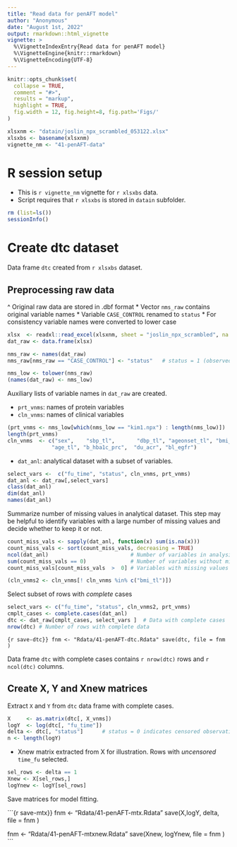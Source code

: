 ```yaml
---
title: "Read data for penAFT model"
author: "Anonymous"
date: "August 1st, 2022"
output: rmarkdown::html_vignette
vignette: >
  %\VignetteIndexEntry{Read data for penAFT model}
  %\VignetteEngine{knitr::rmarkdown}
  %\VignetteEncoding{UTF-8}
---
```


```r
knitr::opts_chunk$set(
  collapse = TRUE,
  comment = "#>",
  results = "markup",
  highlight = TRUE,
  fig.width = 12, fig.height=8, fig.path='Figs/'
)
```

```r
xlsxnm <- "datain/joslin_npx_scrambled_053122.xlsx"
xlsxbs <- basename(xlsxnm)
vignette_nm <- "41-penAFT-data"
```

# R session setup

* This is `r vignette_nm` vignette for  `r xlsxbs` data.
* Script requires that `r xlsxbs` is stored in `datain` subfolder.

```r
rm (list=ls())
sessionInfo()
```

# Create dtc dataset

Data frame `dtc` created from `r xlsxbs` dataset.


##  Preprocessing raw data

^ Original raw data are stored in .dbf format
* Vector `nms_raw` contains original variable names
* Variable `CASE_CONTROL` renamed to `status`
* For consistency variable names were converted to lower case

```r

xlsx  <- readxl::read_excel(xlsxnm, sheet = "joslin_npx_scrambled", na = "", guess_max = 1000)
dat_raw <- data.frame(xlsx)

nms_raw <- names(dat_raw)
nms_raw[nms_raw == "CASE_CONTROL"] <- "status"   # status = 1 (observed follow-up time), status = 0 (censored follow-up time)

nms_low <- tolower(nms_raw)
(names(dat_raw) <- nms_low)
```

Auxiliary lists of variable names in `dat_raw` are created.

* `prt_vnms`: names of protein variables
* `cln_vnms`: names of clinical variables


```r
(prt_vnms <- nms_low[which(nms_low == "kim1.npx") : length(nms_low)])
length(prt_vnms)
cln_vnms  <- c("sex",    "sbp_tl",       "dbp_tl", "ageonset_tl", "bmi_tl",
              "age_tl", "b_hba1c_prc",  "du_acr", "bl_egfr")
```

* `dat_anl`: analytical dataset with a subset of variables.

```r
select_vars <-  c("fu_time", "status", cln_vnms, prt_vnms)
dat_anl <- dat_raw[,select_vars]
class(dat_anl)
dim(dat_anl)
names(dat_anl)
```

Summarize  number of missing values in analytical dataset. This step may be helpful to identify variables
with a large number of missing values and decide whether to keep it or not.   

```r
count_miss_vals <- sapply(dat_anl, function(x) sum(is.na(x)))
count_miss_vals <- sort(count_miss_vals, decreasing = TRUE) 
ncol(dat_anl)                          # Number of variables in analysis
sum(count_miss_vals == 0)              # Number of variables without missing values  
count_miss_vals[count_miss_vals  >  0] # Variables with missing values
```


```r
(cln_vnms2 <- cln_vnms[! cln_vnms %in% c("bmi_tl")])
```

Select subset of rows with *complete*  cases

```r

select_vars <- c("fu_time", "status", cln_vnms2, prt_vnms)
cmplt_cases <- complete.cases(dat_anl)
dtc <- dat_raw[cmplt_cases, select_vars ]  # Data with complete cases
nrow(dtc) # Number of rows with complete data
```

```{r save-dtc}}
fnm <- "Rdata/41-penAFT-dtc.Rdata"
save(dtc, file = fnm )
```

Data frame `dtc` with complete cases contains `r nrow(dtc)` rows  and `r ncol(dtc)` columns. 

## Create X, Y and Xnew matrices


Extract `X` and `Y` from `dtc` data frame with complete cases.

```r
X     <- as.matrix(dtc[, X_vnms]) 
logY  <- log(dtc[, "fu_time"]) 
delta <- dtc[, "status"]      # status = 0 indicates censored observation 
n <- length(logY)
```

* Xnew matrix extracted from X for illustration. Rows with _uncensored_ `time_fu` selected.


```r
sel_rows <- delta == 1
Xnew <- X[sel_rows,]
logYnew <- logY[sel_rows] 
```

Save matrices for model fitting.

```{r save-mtx}}
fnm <- "Rdata/41-penAFT-mtx.Rdata"
save(X,logY, delta, file = fnm )

fnm <- "Rdata/41-penAFT-mtxnew.Rdata"
save(Xnew, logYnew, file = fnm )
```



